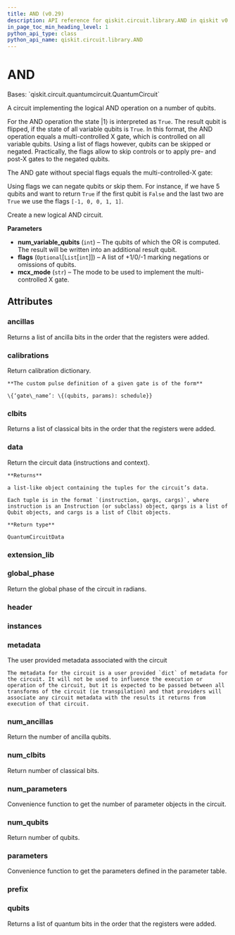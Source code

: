 ```yaml
---
title: AND (v0.29)
description: API reference for qiskit.circuit.library.AND in qiskit v0.29
in_page_toc_min_heading_level: 1
python_api_type: class
python_api_name: qiskit.circuit.library.AND
---
```


# AND

<Class id="qiskit.circuit.library.AND" isDedicatedPage={true} github="https://github.com/qiskit/qiskit/tree/stable/0.18/qiskit/circuit/library/boolean_logic/quantum_and.py" signature="AND(num_variable_qubits, flags=None, mcx_mode='noancilla')" modifiers="class">
  Bases: `qiskit.circuit.quantumcircuit.QuantumCircuit`

  A circuit implementing the logical AND operation on a number of qubits.

  For the AND operation the state $|1\rangle$ is interpreted as `True`. The result qubit is flipped, if the state of all variable qubits is `True`. In this format, the AND operation equals a multi-controlled X gate, which is controlled on all variable qubits. Using a list of flags however, qubits can be skipped or negated. Practically, the flags allow to skip controls or to apply pre- and post-X gates to the negated qubits.

  The AND gate without special flags equals the multi-controlled-X gate:

  Using flags we can negate qubits or skip them. For instance, if we have 5 qubits and want to return `True` if the first qubit is `False` and the last two are `True` we use the flags `[-1, 0, 0, 1, 1]`.

  Create a new logical AND circuit.

  **Parameters**

  *   **num\_variable\_qubits** (`int`) – The qubits of which the OR is computed. The result will be written into an additional result qubit.
  *   **flags** (`Optional`\[`List`\[`int`]]) – A list of +1/0/-1 marking negations or omissions of qubits.
  *   **mcx\_mode** (`str`) – The mode to be used to implement the multi-controlled X gate.

  ## Attributes

  ### ancillas

  <Attribute id="qiskit.circuit.library.AND.ancillas">
    Returns a list of ancilla bits in the order that the registers were added.
  </Attribute>

  ### calibrations

  <Attribute id="qiskit.circuit.library.AND.calibrations">
    Return calibration dictionary.

    **The custom pulse definition of a given gate is of the form**

    \{‘gate\_name’: \{(qubits, params): schedule}}
  </Attribute>

  ### clbits

  <Attribute id="qiskit.circuit.library.AND.clbits">
    Returns a list of classical bits in the order that the registers were added.
  </Attribute>

  ### data

  <Attribute id="qiskit.circuit.library.AND.data">
    Return the circuit data (instructions and context).

    **Returns**

    a list-like object containing the tuples for the circuit’s data.

    Each tuple is in the format `(instruction, qargs, cargs)`, where instruction is an Instruction (or subclass) object, qargs is a list of Qubit objects, and cargs is a list of Clbit objects.

    **Return type**

    QuantumCircuitData
  </Attribute>

  ### extension\_lib

  <Attribute id="qiskit.circuit.library.AND.extension_lib" attributeValue="'include &#x22;qelib1.inc&#x22;;'" />

  ### global\_phase

  <Attribute id="qiskit.circuit.library.AND.global_phase">
    Return the global phase of the circuit in radians.
  </Attribute>

  ### header

  <Attribute id="qiskit.circuit.library.AND.header" attributeValue="'OPENQASM 2.0;'" />

  ### instances

  <Attribute id="qiskit.circuit.library.AND.instances" attributeValue="16" />

  ### metadata

  <Attribute id="qiskit.circuit.library.AND.metadata">
    The user provided metadata associated with the circuit

    The metadata for the circuit is a user provided `dict` of metadata for the circuit. It will not be used to influence the execution or operation of the circuit, but it is expected to be passed between all transforms of the circuit (ie transpilation) and that providers will associate any circuit metadata with the results it returns from execution of that circuit.
  </Attribute>

  ### num\_ancillas

  <Attribute id="qiskit.circuit.library.AND.num_ancillas">
    Return the number of ancilla qubits.
  </Attribute>

  ### num\_clbits

  <Attribute id="qiskit.circuit.library.AND.num_clbits">
    Return number of classical bits.
  </Attribute>

  ### num\_parameters

  <Attribute id="qiskit.circuit.library.AND.num_parameters">
    Convenience function to get the number of parameter objects in the circuit.
  </Attribute>

  ### num\_qubits

  <Attribute id="qiskit.circuit.library.AND.num_qubits">
    Return number of qubits.
  </Attribute>

  ### parameters

  <Attribute id="qiskit.circuit.library.AND.parameters">
    Convenience function to get the parameters defined in the parameter table.
  </Attribute>

  ### prefix

  <Attribute id="qiskit.circuit.library.AND.prefix" attributeValue="'circuit'" />

  ### qubits

  <Attribute id="qiskit.circuit.library.AND.qubits">
    Returns a list of quantum bits in the order that the registers were added.
  </Attribute>
</Class>

